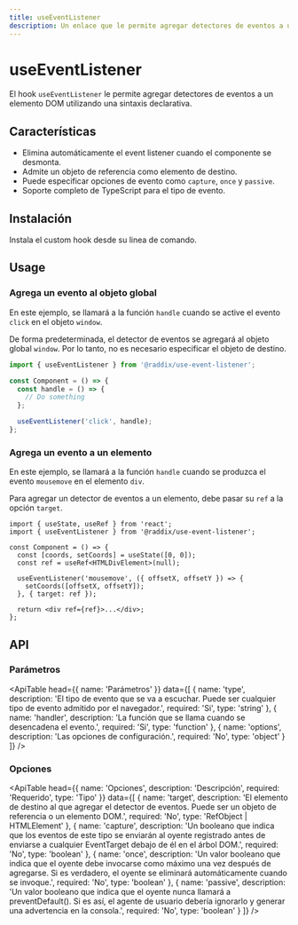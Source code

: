 ```yaml
---
title: useEventListener
description: Un enlace que le permite agregar detectores de eventos a un elemento DOM utilizando una sintaxis declarativa.
---
```


# useEventListener

El hook `useEventListener` le permite agregar detectores de eventos a un elemento DOM utilizando una sintaxis declarativa.

## Características

- Elimina automáticamente el event listener cuando el componente se desmonta.
- Admite un objeto de referencia como elemento de destino.
- Puede especificar opciones de evento como `capture`, `once` y `passive`.
- Soporte completo de TypeScript para el tipo de evento.

## Instalación

Instala el custom hook desde su linea de comando.

<Snippet pkg text='@raddix/use-event-listener' />

## Usage

### Agrega un evento al objeto global

En este ejemplo, se llamará a la función `handle` cuando se active el evento `click` en el objeto `window`.

De forma predeterminada, el detector de eventos se agregará al objeto global `window`. Por lo tanto, no es necesario especificar el objeto de destino.

```jsx
import { useEventListener } from '@raddix/use-event-listener';

const Component = () => {
  const handle = () => {
    // Do something
  };

  useEventListener('click', handle);
};
```

### Agrega un evento a un elemento

En este ejemplo, se llamará a la función `handle` cuando se produzca el evento
`mousemove` en el elemento `div`.

Para agregar un detector de eventos a un elemento, debe pasar su `ref` a la opción `target`.

```tsx
import { useState, useRef } from 'react';
import { useEventListener } from '@raddix/use-event-listener';

const Component = () => {
  const [coords, setCoords] = useState([0, 0]);
  const ref = useRef<HTMLDivElement>(null);

  useEventListener('mousemove', ({ offsetX, offsetY }) => {
    setCoords([offsetX, offsetY]);
  }, { target: ref });

  return <div ref={ref}>...</div>;
};
```

## API

### Parámetros

<ApiTable
  head={{
    name: 'Parámetros'
  }}
  data={[
    {
      name: 'type',
      description:
        'El tipo de evento que se va a escuchar. Puede ser cualquier tipo de evento admitido por el navegador.',
      required: 'Si',
      type: 'string'
    },
    {
      name: 'handler',
      description: 'La función que se llama cuando se desencadena el evento.',
      required: 'Si',
      type: 'function'
    },
    {
      name: 'options',
      description: 'Las opciones de configuración.',
      required: 'No',
      type: 'object'
    }
  ]}
/>

### Opciones

<ApiTable
  head={{
    name: 'Opciones',
    description: 'Descripción',
    required: 'Requerido',
    type: 'Tipo'
  }}
  data={[
    {
      name: 'target',
      description:
        'El elemento de destino al que agregar el detector de eventos. Puede ser un objeto de referencia o un elemento DOM.',
      required: 'No',
      type: 'RefObject | HTMLElement'
    },
    {
      name: 'capture',
      description:
        'Un booleano que indica que los eventos de este tipo se enviarán al oyente registrado antes de enviarse a cualquier EventTarget debajo de él en el árbol DOM.',
      required: 'No',
      type: 'boolean'
    },
    {
      name: 'once',
      description:
        'Un valor booleano que indica que el oyente debe invocarse como máximo una vez después de agregarse. Si es verdadero, el oyente se eliminará automáticamente cuando se invoque.',
      required: 'No',
      type: 'boolean'
    },
    {
      name: 'passive',
      description:
        'Un valor booleano que indica que el oyente nunca llamará a preventDefault(). Si es así, el agente de usuario debería ignorarlo y generar una advertencia en la consola.',
      required: 'No',
      type: 'boolean'
    }
  ]}
/>
